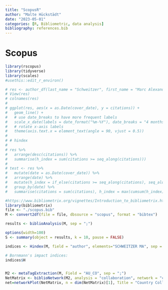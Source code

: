 ```yaml
---
title: "ScopusR"
author: "Malte Hückstädt"
date: "2023-05-01"
categories: [R, Bibliometric, data analysis]
bibliography: references.bib
---
```


# Scopus

```r
library(rscopus)
library(tidyverse)
library(scales)
#usethis::edit_r_environ()
```

```r

# res <- author_df(last_name = "Schweitzer", first_name = "Marc Alexander", verbose = FALSE, general = FALSE)
# View(res)
# colnames(res)
# 
# ggplot(res, aes(x = as.Date(cover_date), y = citations)) + 
#   geom_line() + 
#   # use date_breaks to have more frequent labels
#   scale_x_date(labels = date_format("%m-%Y"), date_breaks = "4 months") +
#   # rotate x-axis labels
#   theme(axis.text.x = element_text(angle = 90, vjust = 0.5))
# 
# # hindex
# 
# res %>% 
#   arrange(desc(citations)) %>%
#   summarise(h_index = sum(citations >= seq_along(citations)))
# 
# test <- res %>%
#   mutate(date = as.Date(cover_date)) %>%
#   arrange(date) %>%
#   mutate(h_index = if_else(citations >= seq_along(citations), seq_along(citations), 0)) %>%
#   group_by(date) %>%
#   summarise(citations = sum(citations), h_index = max(cumsum(h_index)))

```


```r
#https://www.bibliometrix.org/vignettes/Introduction_to_bibliometrix.html
library(bibliometrix) 
file <- "./scopus.bib"
M <- convert2df(file = file, dbsource = "scopus", format = "bibtex")

results <- biblioAnalysis(M, sep = ";")

options(width=100)
S <- summary(object = results, k = 10, pause = FALSE)

indices <- Hindex(M, field = "author", elements="SCHWEITZER MA", sep = ";", years = 20)

# Bornmann's impact indices:
indices$H


M2 <- metaTagExtraction(M, Field = "AU_CO", sep = ";")
NetMatrix <- biblioNetwork(M2, analysis = "collaboration", network = "countries", sep = ";")
net=networkPlot(NetMatrix, n = dim(NetMatrix)[1], Title = "Country Collaboration", type = "circle", size=TRUE, remove.multiple=FALSE,labelsize=0.7,cluster="none")

```